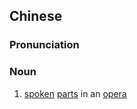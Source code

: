 ==Chinese==
{{zh-forms|s=说白}}

===Pronunciation===
{{zh-pron
|m=shuōbái
|c=syut3 baak6
|mn=qz:soat-pia̍k/xm,zz:soat-pe̍k/qz:serh-pe̍h/xm:seh-pe̍h/zz:soat-pe̍eh
|cat=n
}}

===Noun===
{{zh-noun}}

# [[spoken]] [[part]]s in an [[opera]]